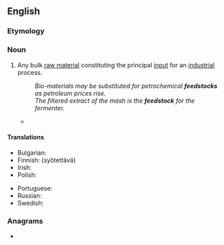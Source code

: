 ==English==

===Etymology===
{{compound|en|feed|stock}}

===Noun===
{{en-noun|~}}

# Any bulk [[raw material]] constituting the principal [[input]] for an [[industrial]] process.
#: ''Bio-materials may be substituted for petrochemical '''feedstocks''' as petroleum prices rise.''
#: ''The filtered extract of the mash is the '''feedstock''' for the fermenter.''
#* {{quote-text|en|year=2009|author=M.S.Vassiliou|title=Historical Dictionary of the Petroleum Industry|page=5|url=http://books.google.ru/books?id=vArc08DO9ykC&lpg=PA573&ots=oXp3FTOgD5&dq=feedstock%20intitle%3Adictionary&pg=PA5#v=onepage&q=feedstock%20intitle:dictionary&f=false|passage=In 2006, about 6 percent of the world's [[crude oil]] production was used in non-energy applications, primarily as a petrochemical '''feedstock'''.}}

====Translations====
{{trans-top|[[raw material]] constituting the principal [[input]] for an [[industrial]] process}}
* Bulgarian: {{t|bg|суровина|f}}
* Finnish: (syötettävä) {{t+|fi|raaka-aine}}
* Irish: {{t|ga|bunábhar|m}}
* Polish: {{t+|pl|surowiec|m}}
{{trans-mid}}
* Portuguese: {{t+|pt|matéria-prima|f}}
* Russian: {{t+|ru|сырьё|n}}
* Swedish: {{t+|sv|råvara|c}}
{{trans-bottom}}

===Anagrams===
* {{anagrams|en|a=cdeefkost|stockfeed}}
